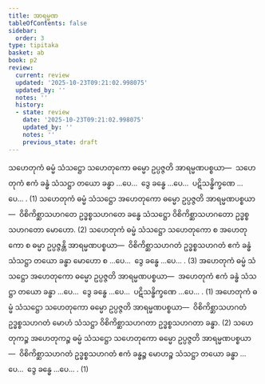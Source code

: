 ```yaml
---
title: အာရမ္မဏ
tableOfContents: false
sidebar:
  order: 3
type: tipitaka
basket: ab
book: p2
review:
  current: review
  updated: '2025-10-23T09:21:02.998075'
  updated_by: ''
  notes: ''
  history:
  - state: review
    date: '2025-10-23T09:21:02.998075'
    updated_by: ''
    notes: ''
    previous_state: draft
---
```



<ReviewStatus review={frontmatter.review} showDetails={true} />

<HypothesisAnnotation frontmatter={frontmatter} />

<DynamicBreadcrumb />

<Division number="87" book="p2" e="ch" v="38" p="34">

<Paragraph number="237" book="p2">
သဟေတုကံ ဓမ္မံ သံသဋ္ဌော သဟေတုကော ဓမ္မော ဥပ္ပဇ္ဇတိ အာရမ္မဏပစ္စယာ—  သဟေတုကံ ဧကံ ခန္ဓံ သံသဋ္ဌာ တယော ခန္ဓာ …ပေ…  ဒွေ ခန္ဓေ …ပေ…  ပဋိသန္ဓိက္ခဏေ …ပေ… . (1)
</Paragraph>

<Paragraph number="238" book="p2">
သဟေတုကံ ဓမ္မံ သံသဋ္ဌော အဟေတုကော ဓမ္မော ဥပ္ပဇ္ဇတိ အာရမ္မဏပစ္စယာ—  ဝိစိကိစ္ဆာသဟဂတေ ဥဒ္ဓစ္စသဟဂတေ ခန္ဓေ သံသဋ္ဌော ဝိစိကိစ္ဆာသဟဂတော ဥဒ္ဓစ္စသဟဂတော မောဟော. (2)
</Paragraph>

<Paragraph number="239" book="p2">
သဟေတုကံ ဓမ္မံ သံသဋ္ဌော သဟေတုကော စ အဟေတုကော စ ဓမ္မာ ဥပ္ပဇ္ဇန္တိ အာရမ္မဏပစ္စယာ—  ဝိစိကိစ္ဆာသဟဂတံ ဥဒ္ဓစ္စသဟဂတံ ဧကံ ခန္ဓံ သံသဋ္ဌာ တယော ခန္ဓာ မောဟော စ …ပေ…  ဒွေ ခန္ဓေ …ပေ… . (3)
</Paragraph>

</Division>
<Division number="88" book="p2" e="ch" v="38" p="35">

<Paragraph number="240" book="p2">
အဟေတုကံ ဓမ္မံ သံသဋ္ဌော အဟေတုကော ဓမ္မော ဥပ္ပဇ္ဇတိ အာရမ္မဏပစ္စယာ—  အဟေတုကံ ဧကံ ခန္ဓံ သံသဋ္ဌာ တယော ခန္ဓာ …ပေ…  ဒွေ ခန္ဓေ …ပေ…  ပဋိသန္ဓိက္ခဏေ …ပေ… . (1)
</Paragraph>

<Paragraph number="241" book="p2">
အဟေတုကံ ဓမ္မံ သံသဋ္ဌော သဟေတုကော ဓမ္မော ဥပ္ပဇ္ဇတိ အာရမ္မဏပစ္စယာ—  ဝိစိကိစ္ဆာသဟဂတံ ဥဒ္ဓစ္စသဟဂတံ မောဟံ သံသဋ္ဌာ ဝိစိကိစ္ဆာသဟဂတာ ဥဒ္ဓစ္စသဟဂတာ ခန္ဓာ. (2)
</Paragraph>

<Paragraph number="242" book="p2">
သဟေတုကဉ္စ အဟေတုကဉ္စ ဓမ္မံ သံသဋ္ဌော သဟေတုကော ဓမ္မော ဥပ္ပဇ္ဇတိ အာရမ္မဏပစ္စယာ—  ဝိစိကိစ္ဆာသဟဂတံ ဥဒ္ဓစ္စသဟဂတံ ဧကံ ခန္ဓဉ္စ မောဟဉ္စ သံသဋ္ဌာ တယော ခန္ဓာ …ပေ…  ဒွေ ခန္ဓေ …ပေ… . (1)
</Paragraph>
</Division>